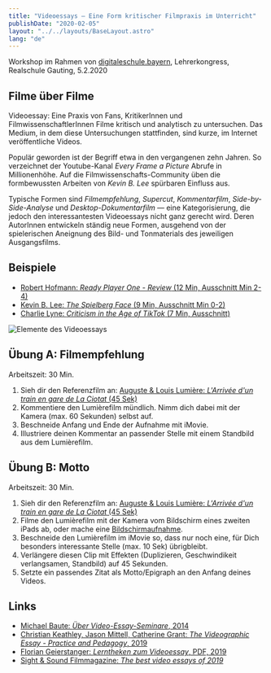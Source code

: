 ```yaml
---
title: "Videoessays — Eine Form kritischer Filmpraxis im Unterricht"
publishDate: "2020-02-05"
layout: "../../layouts/BaseLayout.astro"
lang: "de"
---
```


Workshop im Rahmen von [digitaleschule.bayern](https://www.digitaleschule.bayern/), Lehrerkongress, Realschule Gauting, 5.2.2020

## Filme über Filme

Videoessay: Eine Praxis von Fans, KritikerInnen und FilmwissenschaftlerInnen Filme kritisch und analytisch zu untersuchen. Das Medium, in dem diese Untersuchungen stattfinden, sind kurze, im Internet veröffentliche Videos.

Populär geworden ist der Begriff etwa in den vergangenen zehn Jahren. So verzeichnet der Youtube-Kanal _Every Frame a Picture_ Abrufe in Millionenhöhe. Auf die Filmwissenschafts-Community üben die formbewussten Arbeiten von _Kevin B. Lee_ spürbaren Einfluss aus.

Typische Formen sind _Filmempfehlung_, _Supercut_, _Kommentarfilm_, _Side-by-Side-Analyse_ und _Desktop-Dokumentarfilm_ — eine Kategorisierung, die jedoch den interessantesten Videoessays nicht ganz gerecht wird. Deren AutorInnen entwickeln ständig neue Formen, ausgehend von der spielerischen Aneignung des Bild- und Tonmaterials des jeweiligen Ausgangsfilms.

## Beispiele

- [Robert Hofmann: _Ready Player One - Review_ (12 Min, Ausschnitt Min 2-4)](https://youtu.be/W6fzFkB0VAw?t=129)
- [Kevin B. Lee: _The Spielberg Face_ (9 Min, Ausschnitt Min 0-2)](https://vimeo.com/199572277)
- [Charlie Lyne: _Criticism in the Age of TikTok_ (7 Min, Ausschnitt)](https://youtu.be/-B8cbrrFEeQ)

![Elemente des Videoessays](../../assets/projekte/videoessay_elemente.jpg)

## Übung A: Filmempfehlung

Arbeitszeit: 30 Min.

1. Sieh dir den Referenzfilm an: [Auguste & Louis Lumière: _L'Arrivée d'un train en gare de La Ciotat_ (45 Sek)](https://youtu.be/ymjlHsPmesk)
2. Kommentiere den Lumièrefilm mündlich. Nimm dich dabei mit der Kamera (max. 60 Sekunden) selbst auf.
3. Beschneide Anfang und Ende der Aufnahme mit iMovie.
4. Illustriere deinen Kommentar an passender Stelle mit einem Standbild aus dem Lumièrefilm.

## Übung B: Motto

Arbeitszeit: 30 Min.

1. Sieh dir den Referenzfilm an: [Auguste & Louis Lumière: _L'Arrivée d'un train en gare de La Ciotat_ (45 Sek)](https://youtu.be/ymjlHsPmesk)
2. Filme den Lumièrefilm mit der Kamera vom Bildschirm eines zweiten iPads ab, oder mache eine [Bildschirmaufnahme](https://support.apple.com/de-de/HT207935).
3. Beschneide den Lumièrefilm im iMovie so, dass nur noch eine, für Dich besonders interessante Stelle (max. 10 Sek) übrigbleibt.
4. Verlängere diesen Clip mit Effekten (Duplizieren, Geschwindikeit verlangsamen, Standbild) auf 45 Sekunden.
5. Setzte ein passendes Zitat als Motto/Epigraph an den Anfang deines Videos.

## Links

- [Michael Baute: _Über Video-Essay-Seminare_, 2014](https://www.diaphanes.net/titel/ueber-video-essay-seminare-2932)
- [Christian Keathley, Jason Mittell, Catherine Grant: _The Videographic Essay - Practice and Pedagogy_, 2019](http://videographicessay.org/works/videographic-essay/scholarship-in-sound--image)
- [Florian Geierstanger: _Lerntheken zum Videoessay_, PDF, 2019](/assets/videoessay_lerntheken_3.pdf)
- [Sight & Sound Filmmagazine: _The best video essays of 2019_](https://www.bfi.org.uk/news-opinion/sight-sound-magazine/polls-surveys/best-video-essays-2019)

